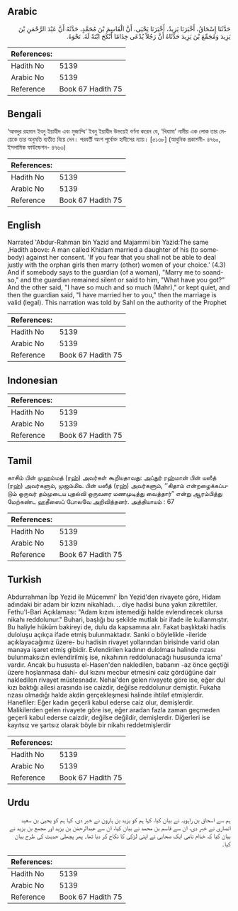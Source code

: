 ## Arabic


<div dir="rtl" lang="ar" style={{fontSize:'larger',backgroundColor:'#f8f9fa',padding:20}}>
حَدَّثَنَا إِسْحَاقُ، أَخْبَرَنَا يَزِيدُ، أَخْبَرَنَا يَحْيَى، أَنَّ الْقَاسِمَ بْنَ مُحَمَّدٍ، حَدَّثَهُ أَنَّ عَبْدَ الرَّحْمَنِ بْنَ يَزِيدَ وَمُجَمِّعَ بْنَ يَزِيدَ حَدَّثَاهُ أَنَّ رَجُلاً يُدْعَى خِذَامًا أَنْكَحَ ابْنَةً لَهُ‏.‏ نَحْوَهُ‏.‏
</div>
<div style={{backgroundColor:'#f8f9fa',padding:20, marginBottom: 10}}><table> <thead> <tr> <th>References:</th> <th></th> </tr> </thead> <tbody><tr><td>Hadith No</td><td>5139</td></tr><tr><td>Arabic No</td><td>5139</td></tr><tr><td>Reference</td><td>Book 67 Hadith 75</td></tr></tbody></table></div>

## Bengali


<div dir="ltr" lang="bn" style={{fontSize:'larger',backgroundColor:'#f8f9fa',padding:20}}>
‘আবদুর রহমান ইবনু ইয়াযীদ এবং মুজাম্মি‘ ইবনু ইয়াযীদ উভয়েই বর্ণনা করেন যে, ‘খিযামা’ নামীয় এক লোক তার মেয়েকে তার অনুমতি ব্যতীত বিয়ে দেন। পরবর্তী অংশ পূর্বোক্ত হাদীসের ন্যায়। [৫১৩৮] (আধুনিক প্রকাশনী- ৪৭৬০, ইসলামিক ফাউন্ডেশন- ৪৭৬৩)
</div>
<div style={{backgroundColor:'#f8f9fa',padding:20, marginBottom: 10}}><table> <thead> <tr> <th>References:</th> <th></th> </tr> </thead> <tbody><tr><td>Hadith No</td><td>5139</td></tr><tr><td>Arabic No</td><td>5139</td></tr><tr><td>Reference</td><td>Book 67 Hadith 75</td></tr></tbody></table></div>

## English


<div dir="ltr" lang="en" style={{fontSize:'larger',backgroundColor:'#f8f9fa',padding:20}}>
Narrated 'Abdur-Rahman bin Yazid and Majammi bin Yazid:The same ,Hadith above: A man called Khidam married a daughter of his (to somebody) against her consent. 'If you fear that you shall not be able to deal justly with the orphan girls then marry (other) women of your choice.' (4.3) And if somebody says to the guardian (of a woman), "Marry me to soand- so," and the guardian remained silent or said to him, "What have you got?" And the other said, "I have so much and so much (Mahr)," or kept quiet, and then the guardian said, "I have married her to you," then the marriage is valid (legal). This narration was told by Sahl on the authority of the Prophet
</div>
<div style={{backgroundColor:'#f8f9fa',padding:20, marginBottom: 10}}><table> <thead> <tr> <th>References:</th> <th></th> </tr> </thead> <tbody><tr><td>Hadith No</td><td>5139</td></tr><tr><td>Arabic No</td><td>5139</td></tr><tr><td>Reference</td><td>Book 67 Hadith 75</td></tr></tbody></table></div>

## Indonesian


<div dir="ltr" lang="id" style={{fontSize:'larger',backgroundColor:'#f8f9fa',padding:20}}>

</div>
<div style={{backgroundColor:'#f8f9fa',padding:20, marginBottom: 10}}><table> <thead> <tr> <th>References:</th> <th></th> </tr> </thead> <tbody><tr><td>Hadith No</td><td>5139</td></tr><tr><td>Arabic No</td><td>5139</td></tr><tr><td>Reference</td><td>Book 67 Hadith 75</td></tr></tbody></table></div>

## Tamil


<div dir="ltr" lang="ta" style={{fontSize:'larger',backgroundColor:'#f8f9fa',padding:20}}>
காசிம் பின் முஹம்மத் (ரஹ்) அவர்கள் கூறியதாவது: அப்துர் ரஹ்மான் பின் யஸீத் (ரஹ்) அவர்களும், முஜம்மிஉ பின் யஸீத் (ரஹ்) அவர்களும், ‘‘கிதாம் என்றழைக்கப்படும் ஒருவர் தம்முடைய புதல்வி ஒருவரை மணமுடித்து வைத்தார்” என்று ஆரம்பித்து மேற்கண்ட ஹதீஸைப் போலவே அறிவித்தனர். அத்தியாயம் : 67
</div>
<div style={{backgroundColor:'#f8f9fa',padding:20, marginBottom: 10}}><table> <thead> <tr> <th>References:</th> <th></th> </tr> </thead> <tbody><tr><td>Hadith No</td><td>5139</td></tr><tr><td>Arabic No</td><td>5139</td></tr><tr><td>Reference</td><td>Book 67 Hadith 75</td></tr></tbody></table></div>

## Turkish


<div dir="ltr" lang="tr" style={{fontSize:'larger',backgroundColor:'#f8f9fa',padding:20}}>
Abdurrahman İbp Yezid ile Mücemmi' İbn Yezid'den rivayete göre, Hidam adındaki bir adam bir kızını nikahladı. .. diye hadisi buna yakın zikrettiler. Fethu'l-Bari Açıklaması: "Adam kızını istemediği halde evlendirecek olursa nikahı reddolunur." Buhari, başlığı bu şekilde mutlak bir ifade ile kullanmıştır. Bu haliyle hüküm bakireyi de, dulu da kapsamına alır. Fakat başlıktaki hadis duloluşu açıkça ifade etmiş bulunmaktadır. Sanki o böylelikle -ileride açıklayacağımız üzere- bu hadisin rivayet yollarından birisinde varid olan manaya işaret etmiş gibidir. Evlendirilen kadının dulolması halinde rızası bulunmaksızın evlendirilmiş ise, nikahının reddolunacağı hususunda icma' vardır. Ancak bu hususta el-Hasen'den nakledilen, babanın -az önce geçtiği üzere hoşlanmasa dahi- dul kızını mecbur etmesini caiz gördüğüne dair nakledilen rivayet müstesnadır. Nehai'den gelen rivayete göre ise, eğer dul kızı baktığı ailesi arasında ise caizdir, değilse reddolunur demiştir. Fukaha rızası olmadığı halde akdin gerçekleşmesi halinde ihtilaf etmişlerdir. Hanefiler: Eğer kadın geçerli kabul ederse caiz olur, demişlerdir. Malikilerden gelen rivayete göre ise, eğer aradan fazla zaman geçmeden geçerli kabul ederse caizdir, değilse değildir, demişlerdir. Diğerleri ise kayıtsız ve şartsız olarak böyle bir nikahı reddetmişlerdir
</div>
<div style={{backgroundColor:'#f8f9fa',padding:20, marginBottom: 10}}><table> <thead> <tr> <th>References:</th> <th></th> </tr> </thead> <tbody><tr><td>Hadith No</td><td>5139</td></tr><tr><td>Arabic No</td><td>5139</td></tr><tr><td>Reference</td><td>Book 67 Hadith 75</td></tr></tbody></table></div>

## Urdu


<div dir="rtl" lang="ur" style={{fontSize:'larger',backgroundColor:'#f8f9fa',padding:20}}>
ہم سے اسحاق بن راہویہ نے بیان کیا، کہا ہم کو یزید بن ہارون نے خبر دی، کہا ہم کو یحییٰ بن سعید انصاری نے خبر دی، ان سے قاسم بن محمد نے بیان کیا، ان سے عبدالرحمٰن بن یزید اور مجمع بن یزید نے بیان کیا کہ خذام نامی ایک صحابی نے اپنی لڑکی کا نکاح کر دیا تھا۔ پھر پچھلی حدیث کی طرح بیان کیا۔
</div>
<div style={{backgroundColor:'#f8f9fa',padding:20, marginBottom: 10}}><table> <thead> <tr> <th>References:</th> <th></th> </tr> </thead> <tbody><tr><td>Hadith No</td><td>5139</td></tr><tr><td>Arabic No</td><td>5139</td></tr><tr><td>Reference</td><td>Book 67 Hadith 75</td></tr></tbody></table></div>